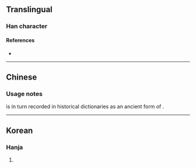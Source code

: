 {{character info}}
==Translingual==

===Han character===
{{Han char|rn=8|rad=亠|as=15|sn=17|four=|canj=YRRA|ids=⿱⿱[[亠]][[吕]][[香]]}}

====References====
* {{Han ref|kx=0089.241|dkj=00339|hdz=10294.020|uh=342F|ud=13359}}

----

==Chinese==
{{zh-see|𠆌|hv}} <!-- According to Dai Kan-Wa Jiten, 㐯 is the 僞字 of 𠆌, which is the ancient form (古字) of 庸. -->

===Usage notes===
{{lang|zh|𠆌}} is in turn recorded in historical dictionaries as an ancient form of {{l|zh|庸}}.

----

==Korean==

===Hanja===
{{ko-hanja|쓰다|쓸|용}}

# {{rfdef|ko|sort=亠15}}